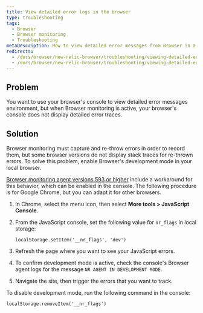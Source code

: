 ```yaml
---
title: View detailed error logs in the browser
type: troubleshooting
tags:
  - Browser
  - Browser monitoring
  - Troubleshooting
metaDescription: How to view detailed error messages from Browser in a Google Chrome console or other browsers.
redirects:
  - /docs/browser/new-relic-browser/troubleshooting/viewing-detailed-error-logs-chrome
  - /docs/browser/new-relic-browser/troubleshooting/viewing-detailed-error-logs-browser
---
```


## Problem

You want to use your browser's console to view detailed error messages environment, but when Browser monitoring is active, your browser's console does not display detailed error traces.

## Solution

Browser monitoring must capture and re-throw errors in order to record them, but some browser versions do not display stack traces for re-thrown errors. To solve this problem, enable Browser's development mode in your local browser.

[Browser monitoring agent versions 593 or higher](/docs/release-notes/new-relic-browser-release-notes/browser-agent-release-notes) include a workaround for this behavior, which can be enabled in the console. The following procedure is for Google Chrome, but you can adapt it for other browsers.

1. In Chrome, select the menu icon, then select **More tools > JavaScript Console**.
2. From the JavaScript console, set the following value for `nr_flags` in local storage:

   ```
   localStorage.setItem('__nr_flags', 'dev')
   ```
3. Refresh the page where you want to see your JavaScript errors.
4. To confirm development mode is active, check the console's Browser agent logs for the message `NR AGENT IN DEVELOPMENT MODE`.
5. Navigate the site, then trigger the errors that you want to track.

To disable development mode, run the following command in the console:

```
localStorage.removeItem('__nr_flags')
```
